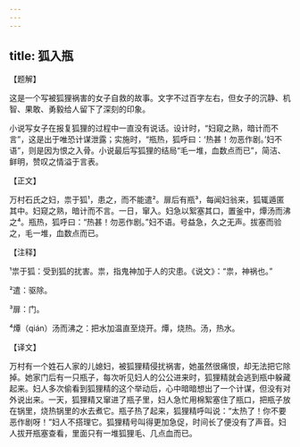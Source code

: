 ```yaml
---
---
---
```

title: 狐入瓶
---




【题解】


这是一个写被狐狸祸害的女子自救的故事。文字不过百字左右，但女子的沉静、机智、果敢、勇毅给人留下了深刻的印象。

小说写女子在报复狐狸的过程中一直没有说话。设计时，“妇窥之熟，暗计而不言”，这是出于唯恐计谋泄露；实施时，“瓶热，狐呼曰：‘热甚！勿恶作剧。’妇不语”，则是因为恨之入骨。小说最后写狐狸的结局“毛一堆，血数点而已”，简洁、鲜明，赞叹之情溢于言表。

【正文】

万村石氏之妇，祟于狐¹，患之，而不能遣²。扉后有瓶³，每闻妇翁来，狐辄遁匿其中。妇窥之熟，暗计而不言。一日，窜入。妇急以絮塞其口，置釜中，燂汤而沸之⁴。瓶热，狐呼曰：“热甚！勿恶作剧。”妇不语。号益急，久之无声。拔塞而验之，毛一堆，血数点而已。





【注释】


¹祟于狐：受到狐的扰害。祟，指鬼神加于人的灾患。《说文》：“祟，神祸也。”

²遣：驱除。

³扉：门。

⁴燂（qián）汤而沸之：把水加温直至烧开。燂，烧热。汤，热水。





【译文】


万村有一个姓石人家的儿媳妇，被狐狸精侵扰祸害，她虽然很痛恨，却无法把它除掉。她家门后有一只瓶子，每次听见妇人的公公进来时，狐狸精就会逃到瓶中躲藏起来。妇人多次偷看到狐狸精的这个举动后，心中暗暗想出了一个计谋，但没有对外说出来。一天，狐狸精又窜进了瓶子里，妇人急忙用棉絮塞住了瓶口，把瓶子放在锅里，烧热锅里的水去煮它。瓶子热了起来，狐狸精呼叫说：“太热了！你不要恶作剧呀！”妇人不搭理它。狐狸精号叫得更加急促，时间长了便没有了声音。妇人拔开瓶塞查看，里面只有一堆狐狸毛、几点血而已。